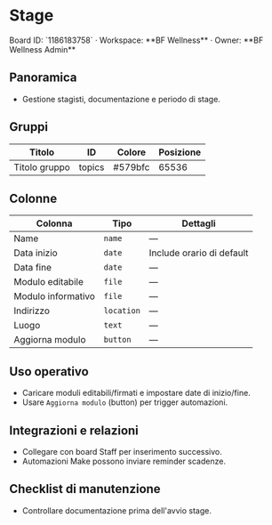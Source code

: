 # Stage

<Callout type="info">
Board ID: `1186183758` · Workspace: **BF Wellness** · Owner: **BF Wellness Admin**
</Callout>

## Panoramica

- Gestione stagisti, documentazione e periodo di stage.

## Gruppi

| Titolo | ID | Colore | Posizione |
| --- | --- | --- | --- |
| Titolo gruppo | topics | #579bfc | 65536 |

## Colonne

| Colonna | Tipo | Dettagli |
| --- | --- | --- |
| Name | `name` | — |
| Data inizio | `date` | Include orario di default |
| Data fine | `date` | — |
| Modulo editabile | `file` | — |
| Modulo informativo | `file` | — |
| Indirizzo | `location` | — |
| Luogo | `text` | — |
| Aggiorna modulo | `button` | — |

## Uso operativo

- Caricare moduli editabili/firmati e impostare date di inizio/fine.
- Usare `Aggiorna modulo` (button) per trigger automazioni.

## Integrazioni e relazioni

- Collegare con board Staff per inserimento successivo.
- Automazioni Make possono inviare reminder scadenze.

## Checklist di manutenzione

- Controllare documentazione prima dell'avvio stage.
